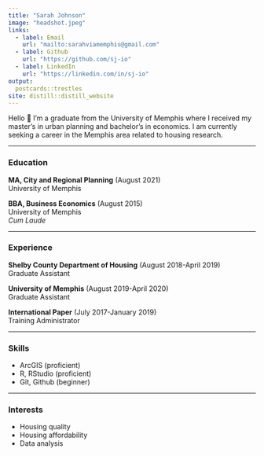 ```yaml
---
title: "Sarah Johnson"
image: "headshot.jpeg"
links:
  - label: Email
    url: "mailto:sarahviamemphis@gmail.com"
  - label: Github
    url: "https://github.com/sj-io"
  - label: LinkedIn
    url: "https://linkedin.com/in/sj-io"
output:
  postcards::trestles
site: distill::distill_website
---
```


Hello 👋 I'm a graduate from the University of Memphis where I received my master's in urban planning and bachelor's in economics. I am currently seeking a career in the Memphis area related to housing research.

------------------------------------------------------------------------

### Education

**MA, City and Regional Planning** (August 2021)\
University of Memphis

**BBA, Business Economics** (August 2015)\
University of Memphis\
*Cum Laude*

------------------------------------------------------------------------

### Experience

**Shelby County Department of Housing** (August 2018-April 2019)\
Graduate Assistant

**University of Memphis** (August 2019-April 2020)\
Graduate Assistant

**International Paper** (July 2017-January 2019)\
Training Administrator

------------------------------------------------------------------------

### Skills

-   ArcGIS (proficient)
-   R, RStudio (proficient)
-   Git, Github (beginner)

------------------------------------------------------------------------

### Interests

-   Housing quality
-   Housing affordability
-   Data analysis
